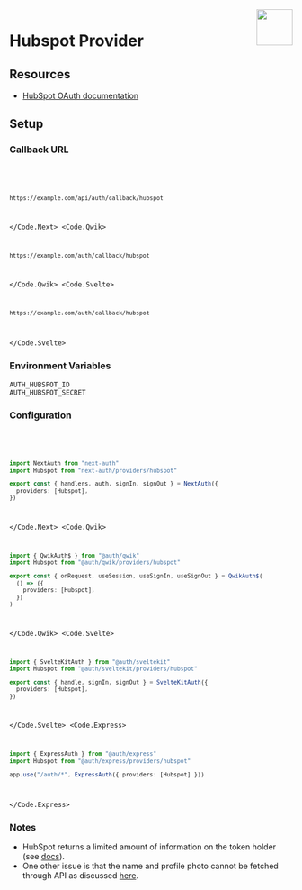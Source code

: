 
<img align="right" src="/img/providers/hubspot.svg" height="64" width="64" />

# Hubspot Provider

## Resources

- [HubSpot OAuth documentation](https://developers.hubspot.com/docs/api/oauth-quickstart-guide)

## Setup

### Callback URL

<Code>
  <Code.Next>

```bash
https://example.com/api/auth/callback/hubspot
```

  </Code.Next>
  <Code.Qwik>

```bash
https://example.com/auth/callback/hubspot
```

  </Code.Qwik>
  <Code.Svelte>

```bash
https://example.com/auth/callback/hubspot
```

  </Code.Svelte>
</Code>

### Environment Variables

```
AUTH_HUBSPOT_ID
AUTH_HUBSPOT_SECRET
```

### Configuration

<Code>
  <Code.Next>

```ts filename="/auth.ts"
import NextAuth from "next-auth"
import Hubspot from "next-auth/providers/hubspot"

export const { handlers, auth, signIn, signOut } = NextAuth({
  providers: [Hubspot],
})
```

  </Code.Next>
  <Code.Qwik>
  
```ts filename="/src/routes/plugin@auth.ts"
import { QwikAuth$ } from "@auth/qwik"
import Hubspot from "@auth/qwik/providers/hubspot"

export const { onRequest, useSession, useSignIn, useSignOut } = QwikAuth$(
  () => ({
    providers: [Hubspot],
  })
)
```

  </Code.Qwik>
  <Code.Svelte>

```ts filename="/src/auth.ts"
import { SvelteKitAuth } from "@auth/sveltekit"
import Hubspot from "@auth/sveltekit/providers/hubspot"

export const { handle, signIn, signOut } = SvelteKitAuth({
  providers: [Hubspot],
})
```

  </Code.Svelte>
  <Code.Express>

```ts filename="/src/app.ts"
import { ExpressAuth } from "@auth/express"
import Hubspot from "@auth/express/providers/hubspot"

app.use("/auth/*", ExpressAuth({ providers: [Hubspot] }))
```

  </Code.Express>
</Code>

### Notes

- HubSpot returns a limited amount of information on the token holder (see [docs](https://legacydocs.hubspot.com/docs/methods/oauth2/get-access-token-information)).
- One other issue is that the name and profile photo cannot be fetched through API as discussed [here](https://community.hubspot.com/t5/APIs-Integrations/Profile-photo-is-not-retrieved-with-User-API/m-p/325521).
